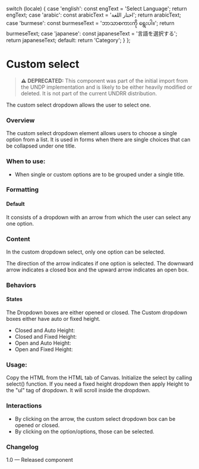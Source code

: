 
  switch (locale) {
    case 'english':
      const engText = 'Select Language';
      return engText;
    case 'arabic':
      const arabicText = 'اختار اللغة';
      return arabicText;
    case 'burmese':
      const burmeseText = 'ဘာသာစကားကို ရွေးပါ။';
      return burmeseText;
    case 'japanese':
      const japaneseText = '言語を選択する';
      return japaneseText;
    default:
      return 'Category';
  }
};

<Meta of={CustomSelectStories} />

# Custom select

> **⚠️ DEPRECATED:** This component was part of the initial import from the UNDP implementation and is likely to be either heavily modified or deleted. It is not part of the current UNDRR distribution.

The custom select dropdown allows the user to select one.

### Overview

The custom select dropdown element allows users to choose a single option from a list. It is used in forms when there are single choices that can be collapsed under one title.

### When to use:

- When single or custom options are to be grouped under a single title.

### Formatting

#### Default

It consists of a dropdown with an arrow from which the user can select any one option.

### Content

In the custom dropdown select, only one option can be selected.

The direction of the arrow indicates if one option is selected. The downward arrow indicates a closed box and the upward arrow indicates an open box.

### Behaviors

#### States

The Dropdown boxes are either opened or closed.
The Custom dropdown boxes either have auto or fixed height.

- Closed and Auto Height:
- Closed and Fixed Height:
- Open and Auto Height:
- Open and Fixed Height:

<Canvas>
  <Story of={CustomSelectStories.Select} />
</Canvas>

### Usage:

Copy the HTML from the HTML tab of Canvas.
Initialize the select by calling select() function.
If you need a fixed height dropdown then apply Height to the "ul" tag of dropdown. It will scroll inside the dropdown.

### Interactions

- By clicking on the arrow, the custom select dropdown box can be opened or closed.
- By clicking on the option/options, those can be selected.

### Changelog

1.0 — Released component
